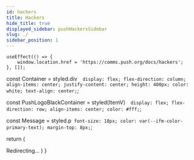 ```yaml
---
id: hackers
title: Hackers
hide_title: true
displayed_sidebar: pushHackersSidebar
slug: ./
sidebar_position: 1
---
```




    useEffect(() => {
        window.location.href = 'https://comms.push.org/docs/hackers';
    }, []);

const Container = styled.div`  display: flex;
  flex-direction: column;
  align-items: center;
  justify-content: center;
  height: 400px;
  color: white;
  text-align: center;`;

const PushLogoBlackContainer = styled(ItemV)`  display: flex;
  flex-direction: row;
  align-items: center;
  color: #fff;`;

const Message = styled.p` font-size: 18px;
color: var(--ifm-color-primary-text);
margin-top: 8px;`;

return (

<Container>
  <PushLogoBlackContainer className='headerlogo' flex='initial'>
    <PushLogo style={{ margin: '0px 9px 0px 4px' }} />
    <ChainLogoDark />
  </PushLogoBlackContainer>
  <Message>Redirecting...</Message>
</Container>
) }
